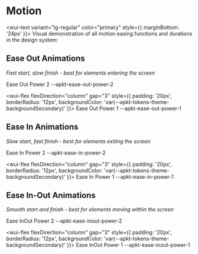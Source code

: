 

<Meta title="Theme/Motion" />

# Motion

<Title>Motion</Title>

<wui-text variant="lg-regular" color="primary" style={{ marginBottom: '24px' }}>
Visual demonstration of all motion easing functions and durations in the design system:
</wui-text>

## Ease Out Animations

_Fast start, slow finish - best for elements entering the screen_

<wui-flex flexDirection="column" gap="6">
  <wui-flex flexDirection="column" gap="3" style={{ padding: '20px', borderRadius: '12px', backgroundColor: 'var(--apkt-tokens-theme-foregroundAccent010)' }}>
    <wui-text variant="sm-medium" color="inverse">Ease Out Power 2</wui-text>
    <wui-text variant="sm-regular" color="inverse">--apkt-ease-out-power-2</wui-text>
    <div style={{ width: '100%', height: '60px', position: 'relative', backgroundColor: 'var(--apkt-tokens-core-foregroundAccent010)', borderRadius: '8px', border: '1px dotted var(--apkt-tokens-core-foregroundAccent060)', overflow: 'hidden' }}>
      <div style={{ position: 'absolute', left: '12px', top: '50%', transform: 'translateY(-50%)', width: '16px', height: '16px', backgroundColor: 'var(--apkt-tokens-core-foregroundAccent060)', borderRadius: '50%', animation: 'easeOutPower2 2s var(--apkt-ease-out-power-2) infinite alternate' }} />
    </div>
  </wui-flex>

<wui-flex flexDirection="column" gap="3" style={{ padding: '20px', borderRadius: '12px', backgroundColor: 'var(--apkt-tokens-theme-backgroundSecondary)' }}>
<wui-text variant="sm-medium" color="inverse">Ease Out Power 1</wui-text>
<wui-text variant="sm-regular" color="inverse">--apkt-ease-out-power-1</wui-text>

<div style={{ width: '100%', height: '60px', position: 'relative', backgroundColor: 'var(--apkt-tokens-core-foregroundAccent010)', borderRadius: '8px', border: '1px dotted var(--apkt-tokens-core-foregroundAccent060)', overflow: 'hidden' }}>
<div style={{ position: 'absolute', left: '12px', top: '50%', transform: 'translateY(-50%)', width: '16px', height: '16px', backgroundColor: 'var(--apkt-tokens-core-foregroundAccent060)', borderRadius: '50%', animation: 'easeOutPower1 2s var(--apkt-ease-out-power-1) infinite alternate' }} />
</div>
</wui-flex>
</wui-flex>

## Ease In Animations

_Slow start, fast finish - best for elements exiting the screen_

<wui-flex flexDirection="column" gap="6">
  <wui-flex flexDirection="column" gap="3" style={{ padding: '20px', borderRadius: '12px', backgroundColor: 'var(--apkt-tokens-theme-backgroundSecondary)' }}>
    <wui-text variant="sm-medium" color="inverse">Ease In Power 2</wui-text>
    <wui-text variant="sm-regular" color="inverse">--apkt-ease-in-power-2</wui-text>
    <div style={{ width: '100%', height: '60px', position: 'relative', backgroundColor: 'var(--apkt-tokens-core-foregroundAccent010)', borderRadius: '8px', border: '1px dotted var(--apkt-tokens-core-foregroundAccent060)', overflow: 'hidden' }}>
      <div style={{ position: 'absolute', left: '12px', top: '50%', transform: 'translateY(-50%)', width: '16px', height: '16px', backgroundColor: 'var(--apkt-tokens-core-foregroundAccent060)', borderRadius: '50%', animation: 'easeInPower2 2s var(--apkt-ease-in-power-2) infinite alternate' }} />
    </div>
  </wui-flex>

<wui-flex flexDirection="column" gap="3" style={{ padding: '20px', borderRadius: '12px', backgroundColor: 'var(--apkt-tokens-theme-backgroundSecondary)' }}>
<wui-text variant="sm-medium" color="inverse">Ease In Power 1</wui-text>
<wui-text variant="sm-regular" color="inverse">--apkt-ease-in-power-1</wui-text>

<div style={{ width: '100%', height: '60px', position: 'relative', backgroundColor: 'var(--apkt-tokens-core-foregroundAccent010)', borderRadius: '8px', border: '1px dotted var(--apkt-tokens-core-foregroundAccent060)', overflow: 'hidden' }}>
<div style={{ position: 'absolute', left: '12px', top: '50%', transform: 'translateY(-50%)', width: '16px', height: '16px', backgroundColor: 'var(--apkt-tokens-core-foregroundAccent060)', borderRadius: '50%', animation: 'easeInPower1 2s var(--apkt-ease-in-power-1) infinite alternate' }} />
</div>
</wui-flex>
</wui-flex>

## Ease In-Out Animations

_Smooth start and finish - best for elements moving within the screen_

<wui-flex flexDirection="column" gap="6">
  <wui-flex flexDirection="column" gap="3" style={{ padding: '20px', borderRadius: '12px', backgroundColor: 'var(--apkt-tokens-theme-foregroundAccent010)' }}>
    <wui-text variant="sm-medium" color="inverse">Ease InOut Power 2</wui-text>
    <wui-text variant="sm-regular" color="inverse">--apkt-ease-inout-power-2</wui-text>
    <div style={{ width: '100%', height: '60px', position: 'relative', backgroundColor: 'var(--apkt-tokens-core-foregroundAccent010)', borderRadius: '8px', border: '1px dotted var(--apkt-tokens-core-foregroundAccent060)', overflow: 'hidden' }}>
      <div style={{ position: 'absolute', left: '12px', top: '50%', transform: 'translateY(-50%)', width: '16px', height: '16px', backgroundColor: 'var(--apkt-tokens-core-foregroundAccent060)', borderRadius: '50%', animation: 'easeInOutPower2 2s var(--apkt-ease-inout-power-2) infinite alternate' }} />
    </div>
  </wui-flex>

<wui-flex flexDirection="column" gap="3" style={{ padding: '20px', borderRadius: '12px', backgroundColor: 'var(--apkt-tokens-theme-backgroundSecondary)' }}>
<wui-text variant="sm-medium" color="inverse">Ease InOut Power 1</wui-text>
<wui-text variant="sm-regular" color="inverse">--apkt-ease-inout-power-1</wui-text>

<div style={{ width: '100%', height: '60px', position: 'relative', backgroundColor: 'var(--apkt-tokens-core-foregroundAccent010)', borderRadius: '8px', border: '1px dotted var(--apkt-tokens-core-foregroundAccent060)', overflow: 'hidden' }}>
<div style={{ position: 'absolute', left: '12px', top: '50%', transform: 'translateY(-50%)', width: '16px', height: '16px', backgroundColor: 'var(--apkt-tokens-core-foregroundAccent060)', borderRadius: '50%', animation: 'easeInOutPower1 2s var(--apkt-ease-inout-power-1) infinite alternate' }} />
</div>
</wui-flex>
</wui-flex>

<style>
  {`
@keyframes easeOutPower2 { 0% { left: 12px; } 100% { left: calc(100% - 28px); } }
@keyframes easeOutPower1 { 0% { left: 12px; } 100% { left: calc(100% - 28px); } }
@keyframes easeInPower2 { 0% { left: 12px; } 100% { left: calc(100% - 28px); } }
@keyframes easeInPower1 { 0% { left: 12px; } 100% { left: calc(100% - 28px); } }
@keyframes easeInOutPower2 { 0% { left: 12px; } 100% { left: calc(100% - 28px); } }
@keyframes easeInOutPower1 { 0% { left: 12px; } 100% { left: calc(100% - 28px); } }
`}
</style>
